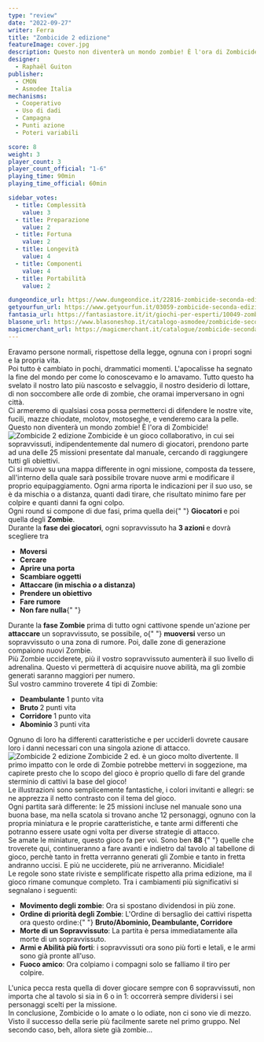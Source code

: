 ```yaml
---
type: "review"
date: "2022-09-27"
writer: Ferra
title: "Zombicide 2 edizione"
featureImage: cover.jpg
description: Questo non diventerà un mondo zombie! È l'ora di Zombicide!
designer:
  - Raphaël Guiton
publisher:
  - CMON
  - Asmodee Italia
mechanisms:
  - Cooperativo
  - Uso di dadi
  - Campagna
  - Punti azione
  - Poteri variabili

score: 8
weight: 3
player_count: 3
player_count_official: "1-6"
playing_time: 90min
playing_time_official: 60min

sidebar_votes:
  - title: Complessità
    value: 3
  - title: Preparazione
    value: 2
  - title: Fortuna
    value: 2
  - title: Longevità
    value: 4
  - title: Componenti
    value: 4
  - title: Portabilità
    value: 2

dungeondice_url: https://www.dungeondice.it/22816-zombicide-seconda-edizione.html
getyourfun_url: https://www.getyourfun.it/03059-zombicide-seconda-edizione-giochi-avventura.html
fantasia_url: https://fantasiastore.it/it/giochi-per-esperti/10049-zombicide-seconda-edizione.html
blasone_url: https://www.blasoneshop.it/catalogo-asmodee/zombicide-seconda-edizione-72-2594
magicmerchant_url: https://magicmerchant.it/catalogue/zombicide-seconda-edizione-52254/
---
```


<Setting>
  Eravamo persone normali, rispettose della legge, ognuna con i propri sogni e
  la propria vita.
  <br />
  Poi tutto è cambiato in pochi, drammatici momenti. L'apocalisse ha segnato la
  fine del mondo per come lo conoscevamo e lo amavamo. Tutto questo ha svelato
  il nostro lato più nascosto e selvaggio, il nostro desiderio di lottare, di
  non soccombere alle orde di zombie, che oramai imperversano in ogni città.
  <br />
  Ci armeremo di qualsiasi cosa possa permetterci di difendere le nostre vite,
  fucili, mazze chiodate, molotov, motoseghe, e venderemo cara la pelle.
  <br />
  Questo non diventerà un mondo zombie! È l'ora di Zombicide!
</Setting>

<img src="./game1.jpg" alt="Zombicide 2 edizione" />

<Rules>
  Zombicide è un gioco collaborativo, in cui sei sopravvissuti,
  indipendentemente dal numero di giocatori, prendono parte ad una delle 25
  missioni presentate dal manuale, cercando di raggiungere tutti gli obiettivi.
  <br />
  Ci si muove su una mappa differente in ogni missione, composta da tessere,
  all'interno della quale sarà possibile trovare nuove armi e modificare il
  proprio equipaggiamento. Ogni arma riporta le indicazioni per il suo uso, se è
  da mischia o a distanza, quanti dadi tirare, che risultato minimo fare per
  colpire e quanti danni fa ogni colpo.
  <br />
  Ogni round si compone di due fasi, prima quella dei{" "}
  <strong>Giocatori </strong>e poi quella degli <strong>Zombie</strong>.<br />
  Durante la <strong>fase dei giocatori</strong>, ogni sopravvissuto ha <strong>
    3 azioni
  </strong> e dovrà scegliere tra
  <br />
  <ul>
    <li>
      <strong>Moversi</strong>
    </li>
    <li>
      <strong>Cercare</strong>
    </li>
    <li>
      <strong>Aprire una porta</strong>
    </li>
    <li>
      <strong>Scambiare oggetti</strong>
    </li>
    <li>
      <strong>
        Attaccare (in mischia <em>o</em> a distanza)
      </strong>
    </li>
    <li>
      <strong>Prendere un obiettivo</strong>
    </li>
    <li>
      <strong>Fare rumore</strong>
    </li>
    <li>
      <strong>Non fare nulla</strong>{" "}
    </li>
  </ul>
  Durante la <strong>fase Zombie</strong> prima di tutto ogni cattivone spende
  un'azione per <strong>attaccare</strong> un sopravvissuto, se possibile, o{" "}
  <strong>muoversi</strong> verso un sopravvissuto o una zona di rumore. Poi,
  dalle zone di generazione compaiono nuovi Zombie.
  <br />
  Più Zombie ucciderete, più il vostro sopravvissuto aumenterà il suo livello di
  adrenalina. Questo vi permetterà di acquisire nuove abilità, ma gli zombie
  generati saranno maggiori per numero.
  <br />
  Sul vostro cammino troverete 4 tipi di Zombie:
  <ul>
    <li>
      <strong>Deambulante</strong> 1 punto vita
    </li>
    <li>
      <strong>Bruto </strong>2 punti vita
    </li>
    <li>
      <strong>Corridore </strong>1 punto vita
    </li>
    <li>
      <strong>Abominio </strong>3 punti vita
    </li>
  </ul>
  Ognuno di loro ha differenti caratteristiche e per ucciderli dovrete causare
  loro i danni necessari con una singola azione di attacco.
</Rules>

<img src="./game2.jpg" alt="Zombicide 2 edizione" />

<Feedback>
  Zombicide 2 ed. è un gioco molto divertente. Il primo impatto con le orde di
  Zombie potrebbe mettervi in soggezione, ma capirete presto che lo scopo del
  gioco è proprio quello di fare del grande sterminio di cattivi la base del
  gioco!
  <br />
  Le illustrazioni sono semplicemente fantastiche, i colori invitanti e allegri:
  se ne apprezza il netto contrasto con il tema del gioco.
  <br />
  Ogni partita sarà differente: le 25 missioni incluse nel manuale sono una
  buona base, ma nella scatola si trovano anche 12 personaggi, ognuno con la
  propria miniatura e le proprie caratteristiche, e tante armi differenti che
  potranno essere usate ogni volta per diverse strategie di attacco.
  <br />
  Se amate le miniature, questo gioco fa per voi. Sono ben <strong>
    88
  </strong>{" "}
  quelle che troverete qui, continueranno a fare avanti e indietro dal tavolo al
  tabellone di gioco, perchè tanto in fretta verranno generati gli Zombie e
  tanto in fretta andranno uccisi. E più ne ucciderete, più ne arriveranno.
  Micidiale!
  <br />
  Le regole sono state riviste e semplificate rispetto alla prima edizione, ma
  il gioco rimane comunque completo. Tra i cambiamenti più significativi si
  segnalano i seguenti:
  <br />
  <ul>
    <li>
      <strong>Movimento degli zombie</strong>: Ora si spostano dividendosi in
      più zone.
    </li>
    <li>
      <strong>Ordine di priorità degli Zombie</strong>: L'Ordine di bersaglio
      dei cattivi rispetta ora questo ordine:{" "}
      <strong>Bruto/Abominio, Deambulante, Corridore</strong>
    </li>
    <li>
      <strong>Morte di un Sopravvissuto</strong>: La partita è persa
      immediatamente alla morte di un sopravvissuto.
    </li>
    <li>
      <strong>Armi e Abilità più forti</strong>: i sopravvissuti ora sono più
      forti e letali, e le armi sono già pronte all'uso.
    </li>
    <li>
      <strong>Fuoco amico</strong>: Ora colpiamo i compagni solo se falliamo il
      tiro per colpire.
    </li>
  </ul>
  L'unica pecca resta quella di dover giocare sempre con 6 sopravvissuti, non importa
  che al tavolo si sia in 6 o in 1: occorrerà sempre dividersi i sei personaggi scelti
  per la missione.
  <br />
  In conclusione, Zombicide o lo amate o lo odiate, non ci sono vie di mezzo. Visto
  il successo della serie più facilmente sarete nel primo gruppo. Nel secondo caso,
  beh, allora siete già zombie...
</Feedback>

<Instagram id="CjAe5C_D_Lq" />
